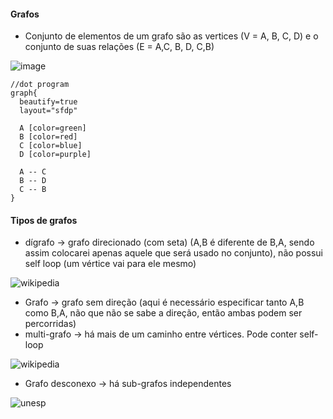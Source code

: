 






#### Grafos

-   Conjunto de elementos de um grafo são as vertices (V = A, B, C, D)
    e o conjunto de suas relações (E = A,C, B, D, C,B)

![image](/image/image_421.png)

``` {code-block-mode="1" spellcheck="false" code-block-lang="lua"}
//dot program
graph{
  beautify=true
  layout="sfdp"

  A [color=green]
  B [color=red]
  C [color=blue]
  D [color=purple]

  A -- C
  B -- D 
  C -- B
}
```

#### Tipos de grafos

-   dígrafo → grafo direcionado (com seta) (A,B é diferente de B,A,
    sendo assim colocarei apenas aquele que será usado no conjunto), não
    possui self loop (um vértice vai para ele mesmo)

![[wikipedia](https://en.wikipedia.org/wiki/Directed_graph)](/image/image_422.png)

-   Grafo → grafo sem direção (aqui é necessário especificar tanto A,B
    como B,A, não que não se sabe a direção, então ambas podem ser
    percorridas)
-   multi-grafo → há mais de um caminho entre vértices. Pode conter
    self-loop

![[wikipedia](https://pt.wikipedia.org/wiki/Multigrafo)](/image/image_423.png)

-   Grafo desconexo → há sub-grafos independentes

![[unesp](https://www.ibilce.unesp.br/Home/Departamentos/MatematicaAplicada/socorro/aula2_camin_conexo.pdf)](/image/image_424.png)


